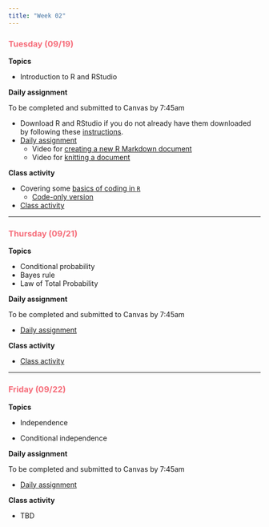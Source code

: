 ```yaml
---
title: "Week 02"
---
```


::: {style="color: #F66D7A"}
### Tuesday (09/19)
:::

**Topics**

-   Introduction to R and RStudio

**Daily assignment**

To be completed and submitted to Canvas by 7:45am

-   Download R and RStudio if you do not already have them downloaded by following these [instructions](files/R_RStudio.pdf).
-   [Daily assignment](daily/DA_03.pdf)
    -   Video for [creating a new R Markdown document](https://middlebury.zoom.us/rec/share/P3yz_ijZA4gzX44fDgaLEnqqHuOkjvTTDo0HRX-cxUyuo7ObKGGCKQs2xKPyLaVy.qkjvzTJAbq7KjC8G?startTime=1694198782000%20Passcode:%20X%5ESuA=Q1)
    -   Video for [knitting a document](https://middlebury.zoom.us/rec/share/P3yz_ijZA4gzX44fDgaLEnqqHuOkjvTTDo0HRX-cxUyuo7ObKGGCKQs2xKPyLaVy.qkjvzTJAbq7KjC8G?startTime=1694199079000%20Passcode:%20X%5ESuA=Q1)

**Class activity**

-   Covering some [basics of coding in `R`](files/R_intro.pdf)
    -   [Code-only version](files/R_intro_code.pdf)
-   [Class activity](class/CA_03.pdf)

------------------------------------------------------------------------

::: {style="color: #F66D7A"}
### Thursday (09/21)
:::

**Topics**

-   Conditional probability
-   Bayes rule
-   Law of Total Probability

**Daily assignment**

To be completed and submitted to Canvas by 7:45am

-   [Daily assignment](daily/DA_04.pdf)

**Class activity**

-   [Class activity](class/CA_04.pdf)

------------------------------------------------------------------------

::: {style="color: #F66D7A"}
### Friday (09/22)
:::

**Topics**

-   Independence

-   Conditional independence

**Daily assignment**

To be completed and submitted to Canvas by 7:45am

-   [Daily assignment](daily/DA_05.pdf)

**Class activity**

-   TBD
